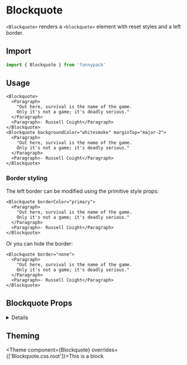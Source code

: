 
# Blockquote

`<Blockquote>` renders a `<blockquote>` element with reset styles and a left border.

## Import

```jsx
import { Blockquote } from 'fannypack'
```

## Usage

```jsx-live
<Blockquote>
  <Paragraph>
    "Out here, survival is the name of the game.
    Only it's not a game; it's deadly serious."
  </Paragraph>
  <Paragraph>- Russell Coight</Paragraph>
</Blockquote>
<Blockquote backgroundColor="whitesmoke" marginTop="major-2">
  <Paragraph>
    "Out here, survival is the name of the game.
    Only it's not a game; it's deadly serious."
  </Paragraph>
  <Paragraph>- Russell Coight</Paragraph>
</Blockquote>
```

### Border styling

The left border can be modified using the primitive style props:

```jsx-live
<Blockquote borderColor="primary">
  <Paragraph>
    "Out here, survival is the name of the game.
    Only it's not a game; it's deadly serious."
  </Paragraph>
  <Paragraph>- Russell Coight</Paragraph>
</Blockquote>
```

Or you can hide the border:

```jsx-live
<Blockquote border="none">
  <Paragraph>
    "Out here, survival is the name of the game.
    Only it's not a game; it's deadly serious."
  </Paragraph>
  <Paragraph>- Russell Coight</Paragraph>
</Blockquote>
```

## Blockquote Props

<!-- Automatically generated -->

<details><Box use="summary" marginBottom="major-2">Inherits <code><strong>Box</strong></code> props</Box>

**<Code marginRight="major-1">use</Code>**  

<Code isBlock palette="primary" fontSize="150" padding="minor-1" marginBottom="major-2">
{`string
  | (ComponentClass<any, any> & { useProps: any; })
  | (FunctionComponent<any> & { useProps: any; })`}
</Code>

<Box marginBottom="major-4" />

**<Code marginRight="major-1">className</Code>** <Code fontSize="150" palette="primary">string</Code> 

<Box marginBottom="major-4" />

**<Code marginRight="major-1">children</Code>**  

<Code isBlock palette="primary" fontSize="150" padding="minor-1" marginBottom="major-2">
{`string
  | number
  | boolean
  | {}
  | ReactElement<any, string
  | ((props: any) => ReactElement<any, string
  | ...
  | (new (props: any) => Component<any, any, any>)>)
  | (new (props: any) => Component<any, any, any>)>
  | ReactNodeArray
  | ReactPortal
  | ((props: BoxProps) => ReactNode)`}
</Code>

<Box marginBottom="major-4" />

**<Code marginRight="major-1">altitude</Code>** <Code fontSize="150" palette="primary">string</Code> 

<Box marginBottom="major-4" />

**<Code marginRight="major-1">variant</Code>** <Code fontSize="150" palette="primary">string</Code> 

<Box marginBottom="major-4" />

**<Code marginRight="major-1">showBreakpoint</Code>** <Code fontSize="150" palette="primary">string</Code> 

<Box marginBottom="major-4" />

**<Code marginRight="major-1">hiddenBreakpoint</Code>** <Code fontSize="150" palette="primary">string</Code> 

<Box marginBottom="major-4" />

**<Code marginRight="major-1">overrides</Code>**  

<Code isBlock palette="primary" fontSize="150" padding="minor-1" marginBottom="major-2">
{`{
  altitudes?: AltitudesThemeConfig;
  borders?: BordersThemeConfig;
  borderRadii?: BorderRadiiThemeConfig;
  breakpoints?: BreakpointsThemeConfig;
  fontSizes?: FontSizeThemeConfig;
  fontWeights?: FontWeightsThemeConfig;
  ... 79 more ...;
  Template?: TemplateThemeConfig;
}`}
</Code>

<Box marginBottom="major-4" />

**<Code marginRight="major-1">elementRef</Code>** <Code fontSize="150" palette="primary">((instance: any) =&#62; void) | RefObject&#60;any&#62;</Code> 

<Box marginBottom="major-4" />

**<Code marginRight="major-1">themeKey</Code>** <Code fontSize="150" palette="primary">string</Code> 

<Box marginBottom="major-4" />

</details>
            

## Theming

<Theme component={Blockquote} overrides={['Blockquote.css.root']}>This is a block</Theme>
